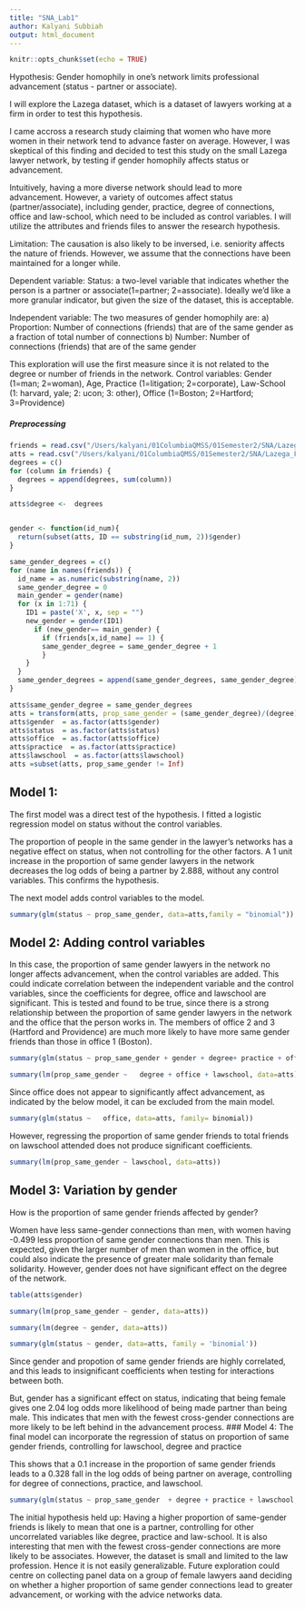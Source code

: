 ```yaml
---
title: "SNA_Lab1"
author: Kalyani Subbiah
output: html_document
---
```


```r
knitr::opts_chunk$set(echo = TRUE)
```

Hypothesis: Gender homophily in one's network limits professional advancement (status - partner or associate). 

I will explore the Lazega dataset, which is a dataset of lawyers working at a firm in order to test this hypothesis. 

I came accross a research study claiming that women who have more women in their network tend to advance faster on average. However, I was skeptical of this finding and decided to test this study on the small Lazega lawyer network, by testing if gender homophily affects status or advancement. 

Intuitively, having a more diverse network should lead to more advancement. However, a variety of outcomes affect status (partner/associate), including gender, practice, degree of connections, office and law-school, which need to be included as control variables. I will utilize the attributes and friends files to answer the research hypothesis.

Limitation: The causation is also likely to be inversed, i.e. seniority affects the nature of friends. However, we assume that the connections have been maintained for a longer while.

Dependent variable: Status: a two-level variable that indicates whether the person is a partner or associate(1=partner; 2=associate). Ideally we'd like a more granular indicator, but given the size of the dataset, this is acceptable. 

Independent variable: The two measures of gender homophily are: 
a) Proportion: Number of connections (friends) that are of the same gender as a fraction of total number of connections
b) Number: Number of connections (friends) that are of the same gender

This exploration will use the first measure since it is not related to   the degree or number of friends in the network.
Control variables: Gender (1=man; 2=woman), Age, Practice (1=litigation; 2=corporate), Law-School (1: harvard, yale; 2: ucon; 3: other), Office (1=Boston; 2=Hartford; 3=Providence)

##### Preprocessing
```r
friends = read.csv("/Users/kalyani/01ColumbiaQMSS/01Semester2/SNA/Lazega_Files/Lazega-Friends%2B-%2BSheet1.csv")
atts = read.csv("/Users/kalyani/01ColumbiaQMSS/01Semester2/SNA/Lazega_Files/Lazega-Atts.csv")
degrees = c()
for (column in friends) {
  degrees = append(degrees, sum(column))
}

atts$degree <-  degrees


gender <- function(id_num){
  return(subset(atts, ID == substring(id_num, 2))$gender)
}

same_gender_degrees = c()
for (name in names(friends)) {
  id_name = as.numeric(substring(name, 2))
  same_gender_degree = 0
  main_gender = gender(name)
  for (x in 1:71) {
    ID1 = paste('X', x, sep = "")
    new_gender = gender(ID1)
      if (new_gender== main_gender) {
        if (friends[x,id_name] == 1) {
        same_gender_degree = same_gender_degree + 1
        }
    }
  }
  same_gender_degrees = append(same_gender_degrees, same_gender_degree)
}

atts$same_gender_degree = same_gender_degrees
atts = transform(atts, prop_same_gender = (same_gender_degree)/(degree))
atts$gender  = as.factor(atts$gender)
atts$status  = as.factor(atts$status)
atts$office  = as.factor(atts$office)
atts$practice  = as.factor(atts$practice)
atts$lawschool  = as.factor(atts$lawschool)
atts =subset(atts, prop_same_gender != Inf)

```



## Model 1:

The first model was a direct test of the hypothesis. I fitted a logistic regression model on status without the control variables.

The proportion of people in the same gender in the lawyer's networks has a negative effect on status, when not controlling for the other factors. A 1 unit increase in the proportion of same gender lawyers in the network decreases the log odds of being a partner by 2.888, without any control variables. This confirms the hypothesis. 

The next model adds control variables to the model.
```r
summary(glm(status ~ prop_same_gender, data=atts,family = "binomial"))
```
## Model 2: Adding control variables

In this case, the proportion of same gender lawyers in the network no longer affects advancement, when the control variables are added. This could indicate correlation between the independent variable and the control variables, since the coefficients for degree, office and lawschool are significant. This is tested and found to be true, since there is a strong relationship between the proportion of same gender lawyers in the network and the office that the person works in. The members of office 2 and 3 (Hartford and Providence) are much more likely to have more same gender friends than those in office 1 (Boston).
```r
summary(glm(status ~ prop_same_gender + gender + degree+ practice + office + lawschool, data=atts,family = "binomial"))
```


```r
summary(lm(prop_same_gender ~   degree + office + lawschool, data=atts))
```

Since office does not appear to significantly affect advancement, as indicated by the below model, it can be excluded from the main model.
```r
summary(glm(status ~   office, data=atts, family= binomial))
```

However, regressing  the proportion of same gender friends to total friends on lawschool attended does not produce significant coefficients.
```r
summary(lm(prop_same_gender ~ lawschool, data=atts))
```

## Model 3: Variation by gender

How is the proportion of same gender friends affected by gender?

Women have less same-gender connections than men, with women having -0.499 less proportion of same gender connections than men. This is expected, given the larger number of men than women in the office, but could also indicate the presence of greater male solidarity than female solidarity. However, gender does not have significant effect on the degree of the network.
```r
table(atts$gender)
```

```r
summary(lm(prop_same_gender ~ gender, data=atts))
```

```r
summary(lm(degree ~ gender, data=atts))
```

```r
summary(glm(status ~ gender, data=atts, family = 'binomial'))
```

Since gender and propotion of same gender friends are highly correlated, and this leads to insignificant coefficients when testing for interactions between both.

But, gender has a significant effect on status, indicating that being female gives one 2.04 log odds more likelihood of being made partner than being male. This indicates that men with the fewest cross-gender connections are more likely to be left behind in the advancement process. 
### Model 4: 
The final model can incorporate the regression of status on proportion of same gender friends, controlling for lawschool, degree and practice

This shows that a 0.1 increase in the proportion of same gender friends leads to a 0.328 fall in the log odds of being partner on average, controlling for degree of connections, practice, and lawschool. 
```r
summary(glm(status ~ prop_same_gender  + degree + practice + lawschool, data=atts,family = "binomial"))
```

The initial hypothesis held up: Having a higher proportion of same-gender friends is likely to mean that one is a partner, controlling for other uncorrelated variables like degree, practice and law-school.  It is also interesting that men with the fewest cross-gender connections are more likely to be associates. However, the dataset is small and limited to the law profession. Hence it is not easily generalizable. Future exploration could centre on collecting panel data on a group of female lawyers aand deciding on whether a higher proportion of same gender connections lead to greater advancement, or working with the advice networks data. 
